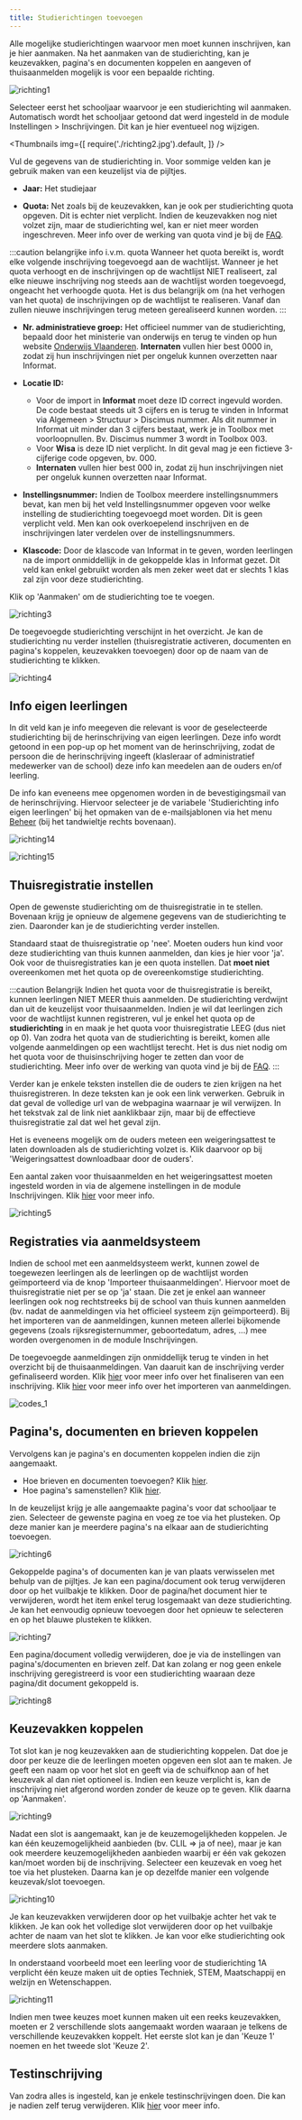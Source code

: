 ```yaml
---
title: Studierichtingen toevoegen
---
```


Alle mogelijke studierichtingen waarvoor men moet kunnen inschrijven, kan je hier aanmaken. Na het aanmaken van de studierichting, kan je keuzevakken, pagina's en documenten koppelen en aangeven of thuisaanmelden mogelijk is voor een bepaalde richting. 

![richting1](./richting1.png)

Selecteer eerst het schooljaar waarvoor je een studierichting wil aanmaken. Automatisch wordt het schooljaar getoond dat werd ingesteld in de module Instellingen > Inschrijvingen. Dit kan je hier eventueel nog wijzigen. 

<Thumbnails img={[
    require('./richting2.jpg').default, 
]} />

Vul de gegevens van de studierichting in. Voor sommige velden kan je gebruik maken van een keuzelijst via de pijltjes. 


- **Jaar:** Het studiejaar

- **Quota:** Net zoals bij de keuzevakken, kan je ook per studierichting quota opgeven. Dit is echter niet verplicht. Indien de keuzevakken nog niet volzet zijn, maar de studierichting wel, kan er niet meer worden ingeschreven. Meer info over de werking van quota vind je bij de [FAQ](/inschrijvingen/FAQ/).

:::caution belangrijke info i.v.m. quota
Wanneer het quota bereikt is, wordt elke volgende inschrijving toegevoegd aan de wachtlijst. Wanneer je het quota verhoogt en de inschrijvingen op de wachtlijst NIET realiseert, zal elke nieuwe inschrijving nog steeds aan de wachtlijst worden toegevoegd, ongeacht het verhoogde quota. Het is dus belangrijk om (na het verhogen van het quota) de inschrijvingen op de wachtlijst te realiseren. Vanaf dan zullen nieuwe inschrijvingen terug meteen gerealiseerd kunnen worden. 
:::

- **Nr. administratieve groep:** Het officieel nummer van de studierichting, bepaald door het ministerie van onderwijs en terug te vinden op hun website [Onderwijs Vlaanderen](https://onderwijs.vlaanderen.be/nl). **Internaten** vullen hier best 0000 in, zodat zij hun inschrijvingen niet per ongeluk kunnen overzetten naar Informat. 

- **Locatie ID:** 
    - Voor de import in **Informat** moet deze ID correct ingevuld worden. De code bestaat steeds uit 3 cijfers en is terug te vinden in Informat via Algemeen > Structuur > Discimus nummer. Als dit nummer in Informat uit minder dan 3 cijfers bestaat, werk je in Toolbox met voorloopnullen. Bv. Discimus nummer 3 wordt in Toolbox 003. 
    - Voor **Wisa** is deze ID niet verplicht. In dit geval mag je een fictieve 3-cijferige code opgeven, bv. 000. 
    - **Internaten** vullen hier best 000 in, zodat zij hun inschrijvingen niet per ongeluk kunnen overzetten naar Informat.

- **Instellingsnummer:** Indien de Toolbox meerdere instellingsnummers bevat, kan men bij het veld Instellingsnummer opgeven voor welke instelling de studierichting toegevoegd moet worden. Dit is geen verplicht veld. Men kan ook overkoepelend inschrijven en de inschrijvingen later verdelen over de instellingsnummers. 
- **Klascode:** Door de klascode van Informat in te geven, worden leerlingen na de import onmiddellijk in de gekoppelde klas in Informat gezet. Dit veld kan enkel gebruikt worden als men zeker weet dat er slechts 1 klas zal zijn voor deze studierichting. 

Klik op 'Aanmaken' om de studierichting toe te voegen. 

![richting3](./richting3.png)

De toegevoegde studierichting verschijnt in het overzicht. Je kan de studierichting nu verder instellen (thuisregistratie activeren, documenten en pagina's koppelen, keuzevakken toevoegen) door op de naam van de studierichting te klikken. 

![richting4](./richting4.png)

## Info eigen leerlingen
In dit veld kan je info meegeven die relevant is voor de geselecteerde studierichting bij de herinschrijving van eigen leerlingen. Deze info wordt getoond in een pop-up op het moment van de herinschrijving, zodat de persoon die de herinschrijving ingeeft (klasleraar of administratief medewerker van de school) deze info kan meedelen aan de ouders en/of leerling. 

De info kan eveneens mee opgenomen worden in de bevestigingsmail van de herinschrijving. Hiervoor selecteer je de variabele 'Studierichting info eigen leerlingen' bij het opmaken van de e-mailsjablonen via het menu [Beheer](/inschrijvingen/opstart_config/instelling/) (bij het tandwieltje rechts bovenaan). 

![richting14](./richting14.PNG)

![richting15](./richting15.png)

## Thuisregistratie instellen

Open de gewenste studierichting om de thuisregistratie in te stellen. Bovenaan krijg je opnieuw de algemene gegevens van de studierichting te zien. Daaronder kan je de studierichting verder instellen.

Standaard staat de thuisregistratie op 'nee'. Moeten ouders hun kind voor deze studierichting van thuis kunnen aanmelden, dan kies je hier voor 'ja'. Ook voor de thuisregistraties kan je een quota instellen. Dat **moet niet** overeenkomen met het quota op de overeenkomstige studierichting. 

:::caution Belangrijk 
Indien het quota voor de thuisregistratie is bereikt, kunnen leerlingen NIET MEER thuis aanmelden. De studierichting verdwijnt dan uit de keuzelijst voor thuisaanmelden. Indien je wil dat leerlingen zich voor de wachtlijst kunnen registreren, vul je enkel het quota op de **studierichting** in en maak je het quota voor thuisregistratie LEEG (dus niet op 0). Van zodra het quota van de studierichting is bereikt, komen alle volgende aanmeldingen op een wachtlijst terecht. Het is dus niet nodig om het quota voor de thuisinschrijving hoger te zetten dan voor de studierichting. Meer info over de werking van quota vind je bij de [FAQ](/inschrijvingen/FAQ/).
:::

Verder kan je enkele teksten instellen die de ouders te zien krijgen na het thuisregistreren. In deze teksten kan je ook een link verwerken. Gebruik in dat geval de volledige url van de webpagina waarnaar je wil verwijzen. In het tekstvak zal de link niet aanklikbaar zijn, maar bij de effectieve thuisregistratie zal dat wel het geval zijn. 

Het is eveneens mogelijk om de ouders meteen een weigeringsattest te laten downloaden als de studierichting volzet is. Klik daarvoor op <LegacyAction img="buttonGrijs.png"/> bij 'Weigeringsattest downloadbaar door de ouders'. 

Een aantal zaken voor thuisaanmelden en het weigeringsattest moeten ingesteld worden in via de algemene instellingen in de module Inschrijvingen. Klik [hier](/inschrijvingen/opstart_config/instelling/) voor meer info. 

![richting5](./richting5.png)

## Registraties via aanmeldsysteem

Indien de school met een aanmeldsysteem werkt, kunnen zowel de toegewezen leerlingen als de leerlingen op de wachtlijst worden geïmporteerd via de knop 'Importeer thuisaanmeldingen'. Hiervoor moet de thuisregistratie niet per se op 'ja' staan. Die zet je enkel aan wanneer leerlingen ook nog rechtstreeks bij de school van thuis kunnen aanmelden (bv. nadat de aanmeldingen via het officieel systeem zijn geïmporteerd). Bij het importeren van de aanmeldingen, kunnen meteen allerlei bijkomende gegevens (zoals rijksregisternummer, geboortedatum, adres, ...) mee worden overgenomen in de module Inschrijvingen.   

De toegevoegde aanmeldingen zijn onmiddellijk terug te vinden in het overzicht bij de thuisaanmeldingen. Van daaruit kan de inschrijving verder gefinaliseerd worden. Klik [hier](/inschrijvingen/opvolging/) voor meer info over het finaliseren van een inschrijving. Klik [hier](/inschrijvingen/inschrijven/importeren/) voor meer info over het importeren van aanmeldingen. 

![codes_1](./codes_1.png)

## Pagina's, documenten en brieven koppelen

Vervolgens kan je pagina's en documenten koppelen indien die zijn aangemaakt.

- Hoe brieven en documenten toevoegen? Klik [hier](/inschrijvingen/opstart_config/documenten_brieven).
- Hoe pagina's samenstellen? Klik [hier](/inschrijvingen/opstart_config/pagina).

In de keuzelijst krijg je alle aangemaakte pagina's voor dat schooljaar te zien. Selecteer de gewenste pagina en voeg ze toe via het plusteken. Op deze manier kan je meerdere pagina's na elkaar aan de studierichting toevoegen. 

![richting6](./richting6.png)

Gekoppelde pagina's of documenten kan je van plaats verwisselen met behulp van de pijltjes. Je kan een pagina/document ook terug verwijderen door op het vuilbakje te klikken. Door de pagina/het document hier te verwijderen, wordt het item enkel terug losgemaakt van deze studierichting. Je kan het eenvoudig opnieuw toevoegen door het opnieuw te selecteren en op het blauwe plusteken te klikken.

![richting7](./richting7.png)

Een pagina/document volledig verwijderen, doe je via de instellingen van pagina's/documenten en brieven zelf. Dat kan zolang er nog geen enkele inschrijving geregistreerd is voor een studierichting waaraan deze pagina/dit document gekoppeld is. 

![richting8](./richting8.png)

## Keuzevakken koppelen

Tot slot kan je nog keuzevakken aan de studierichting koppelen. Dat doe je door per keuze die de leerlingen moeten opgeven een slot aan te maken. Je geeft een naam op voor het slot en geeft via de schuifknop aan of het keuzevak al dan niet optioneel is. Indien een keuze verplicht is, kan de inschrijving niet afgerond worden zonder de keuze op te geven. Klik daarna op 'Aanmaken'. 

![richting9](./richting9.png)

Nadat een slot is aangemaakt, kan je de keuzemogelijkheden koppelen. Je kan één keuzemogelijkheid aanbieden (bv. CLIL => ja of nee), maar je kan ook meerdere keuzemogelijkheden aanbieden waarbij er één vak gekozen kan/moet worden bij de inschrijving. Selecteer een keuzevak en voeg het toe via het plusteken. Daarna kan je op dezelfde manier een volgende keuzevak/slot toevoegen.

![richting10](./richting10.png)

Je kan keuzevakken verwijderen door op het vuilbakje achter het vak te klikken. Je kan ook het volledige slot verwijderen door op het vuilbakje achter de naam van het slot te klikken. Je kan voor elke studierichting ook meerdere slots aanmaken. 

In onderstaand voorbeeld moet een leerling voor de studierichting 1A verplicht één keuze maken uit de opties Techniek, STEM, Maatschappij en welzijn en Wetenschappen. 

![richting11](./richting11.png)

Indien men twee keuzes moet kunnen maken uit een reeks keuzevakken, moeten er 2 verschillende slots aangemaakt worden waaraan je telkens de verschillende keuzevakken koppelt. Het eerste slot kan je dan 'Keuze 1' noemen en het tweede slot 'Keuze 2'. 

## Testinschrijving
Van zodra alles is ingesteld, kan je enkele testinschrijvingen doen. Die kan je nadien zelf terug verwijderen. Klik [hier](/inschrijvingen/inschrijven/testinschrijving/) voor meer info. 
